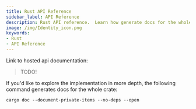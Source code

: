 ```yaml
---
title: Rust API Reference
sidebar_label: API Reference
description: Rust API reference.  Learn how generate docs for the whole crate.
image: /img/Identity_icon.png
keywords:
- Rust
- API Reference
---
```



<ZeroFiveDeprecation/>

Link to hosted api documentation:

> TODO!


If you'd like to explore the implementation in more depth, the following command generates docs for the whole crate:

```
cargo doc --document-private-items --no-deps --open
```